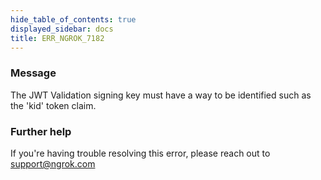 ```yaml
---
hide_table_of_contents: true
displayed_sidebar: docs
title: ERR_NGROK_7182
---
```


### Message

The JWT Validation signing key must have a way to be identified such as the 'kid' token claim.

<ErrorDetails />

### Further help

If you're having trouble resolving this error, please reach out to [support@ngrok.com](mailto:support@ngrok.com?subject=Help%20with%20ERR_NGROK_7182)
